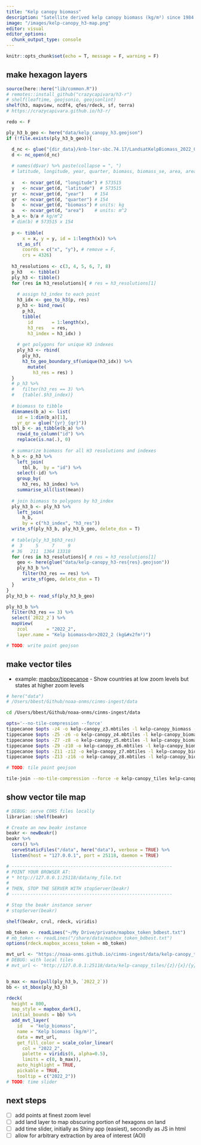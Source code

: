 ```yaml
---
title: "Kelp canopy biomass"
description: "Satellite derived kelp canopy biomass (kg/m²) since 1984 across the coast of California, Oregon and Washington"
image: "/images/kelp-canopy_h3-map.png"
editor: visual
editor_options: 
  chunk_output_type: console
---
```


```r
knitr::opts_chunk$set(echo = T, message = F, warning = F)
```


## make hexagon layers

```r
source(here::here("lib/common.R"))
# remotes::install_github("crazycapivara/h3-r")
# shelf(leaftime, geojsonio, geojsonlint)
shelf(h3, mapview, ncdf4, qfes/rdeck, sf, terra)
# https://crazycapivara.github.io/h3-r/

redo <- F

ply_h3_b_geo <- here("data/kelp_canopy_h3.geojson")
if (!file.exists(ply_h3_b_geo)){

  d_nc <- glue("{dir_data}/knb-lter-sbc.74.17/LandsatKelpBiomass_2022_Q2_withmetadata.nc")
  d <- nc_open(d_nc)
  
  # names(d$var) %>% paste(collapse = ", ")
  # latitude, longitude, year, quarter, biomass, biomass_se, area, area_se, passes, passes5, passes7, passes8
  
  x   <- ncvar_get(d, "longitude") # 573515
  y   <- ncvar_get(d, "latitude")  # 573515
  yr  <- ncvar_get(d, "year")    # 154
  qr  <- ncvar_get(d, "quarter") # 154
  b   <- ncvar_get(d, "biomass") # units: kg
  a   <- ncvar_get(d, "area")    # units: m^2
  b_a <- b/a # kg/m^2
  # dim(b) # 573515 x 154
  
  p <- tibble(
      x = x, y = y, id = 1:length(x)) %>% 
    st_as_sf(
      coords = c("x", "y"), # remove = F, 
      crs = 4326) 
  
  h3_resolutions <- c(3, 4, 5, 6, 7, 8)
  p_h3   <- tibble()
  ply_h3 <- tibble()
  for (res in h3_resolutions){ # res = h3_resolutions[1]
    
    # assign h3_index to each point
    h3_idx <- geo_to_h3(p, res)
    p_h3 <- bind_rows(
      p_h3,
      tibble(
        id       = 1:length(x),
        h3_res   = res,
        h3_index = h3_idx) )
    
    # get polygons for unique H3 indexes
    ply_h3 <- rbind(
      ply_h3,
      h3_to_geo_boundary_sf(unique(h3_idx)) %>% 
        mutate(
          h3_res = res) )
  }
  # p_h3 %>% 
  #   filter(h3_res == 3) %>% 
  #   {table(.$h3_index)}
  
  # biomass to tibble
  dimnames(b_a) <- list(
    id = 1:dim(b_a)[1],
    yr_qr = glue("{yr}_{qr}"))
  tbl_b <- as_tibble(b_a) %>% 
    rowid_to_column("id") %>% 
    replace(is.na(.), 0)
  
  # summarize biomass for all H3 resolutions and indexes
  h_b <- p_h3 %>% 
    left_join(
      tbl_b,  by = "id") %>% 
    select(-id) %>% 
    group_by(
      h3_res, h3_index) %>% 
    summarise_all(list(mean))
  
  # join biomass to polygons by h3_index
  ply_h3_b <- ply_h3 %>% 
    left_join(
      h_b,
      by = c("h3_index", "h3_res"))
  write_sf(ply_h3_b, ply_h3_b_geo, delete_dsn = T)
  
  # table(ply_h3_b$h3_res)
  #  3     5     7     9 
  # 36   211  1364 13318
  for (res in h3_resolutions){ # res = h3_resolutions[1]
    geo <- here(glue("data/kelp-canopy_h3-res{res}.geojson"))
    ply_h3_b %>% 
      filter(h3_res == res) %>% 
      write_sf(geo, delete_dsn = T)
  }
}
ply_h3_b <- read_sf(ply_h3_b_geo)

ply_h3_b %>%
  filter(h3_res == 3) %>%
  select(`2022_2`) %>% 
  mapView(
    zcol       = "2022_2",
    layer.name = "Kelp biomass<br>2022_2 (kg&#x2fm²)")

# TODO: write point geojson
```

## make vector tiles

* example: [mapbox/tippecanoe](https://github.com/mapbox/tippecanoe#show-countries-at-low-zoom-levels-but-states-at-higher-zoom-levels) - Show countries at low zoom levels but states at higher zoom levels


```bash
# here("data")
# /Users/bbest/Github/noaa-onms/cinms-ingest/data

cd /Users/bbest/Github/noaa-onms/cinms-ingest/data

opts='--no-tile-compression --force'
tippecanoe $opts -z4 -o kelp-canopy_z3.mbtiles -l kelp-canopy_biomass --coalesce-densest-as-needed kelp-canopy_h3-res3.geojson
tippecanoe $opts -Z5 -z6 -o kelp-canopy_z4.mbtiles -l kelp-canopy_biomass --coalesce-densest-as-needed --extend-zooms-if-still-dropping kelp-canopy_h3-res4.geojson
tippecanoe $opts -Z7 -z8 -o kelp-canopy_z5.mbtiles -l kelp-canopy_biomass --coalesce-densest-as-needed --extend-zooms-if-still-dropping kelp-canopy_h3-res5.geojson
tippecanoe $opts -Z9 -z10 -o kelp-canopy_z6.mbtiles -l kelp-canopy_biomass --coalesce-densest-as-needed --extend-zooms-if-still-dropping kelp-canopy_h3-res6.geojson
tippecanoe $opts -Z11 -z12 -o kelp-canopy_z7.mbtiles -l kelp-canopy_biomass --coalesce-densest-as-needed --extend-zooms-if-still-dropping kelp-canopy_h3-res7.geojson
tippecanoe $opts -Z13 -z16 -o kelp-canopy_z8.mbtiles -l kelp-canopy_biomass --coalesce-densest-as-needed --extend-zooms-if-still-dropping kelp-canopy_h3-res8.geojson

# TODO: tile point geojson

tile-join --no-tile-compression --force -e kelp-canopy_tiles kelp-canopy_z3.mbtiles kelp-canopy_z4.mbtiles kelp-canopy_z5.mbtiles kelp-canopy_z6.mbtiles kelp-canopy_z7.mbtiles kelp-canopy_z8.mbtiles
```

## show vector tile map

```r
# DEBUG: serve CORS files locally
librarian::shelf(beakr)

# Create an new beakr instance
beakr <- newBeakr()
beakr %>%
  cors() %>%
  serveStaticFiles("/data", here("data"), verbose = TRUE) %>%
  listen(host = "127.0.0.1", port = 25118, daemon = TRUE)

# ------------------------------------------------------------
# POINT YOUR BROWSER AT:
# * http://127.0.0.1:25118/data/my_file.txt
#
# THEN, STOP THE SERVER WITH stopServer(beakr)
# ------------------------------------------------------------

# Stop the beakr instance server
# stopServer(beakr)
```

:::{.column-page}
```r
shelf(beakr, crul, rdeck, viridis)

mb_token <- readLines("~/My Drive/private/mapbox_token_bdbest.txt")
# mb_token <- readLines("/share/data/mapbox_token_bdbest.txt")
options(rdeck.mapbox_access_token = mb_token)

mvt_url <- "https://noaa-onms.github.io/cinms-ingest/data/kelp-canopy_tiles/{z}/{x}/{y}.pbf"
# DEBUG: with local tiles 
# mvt_url <- "http://127.0.0.1:25118/data/kelp-canopy_tiles/{z}/{x}/{y}.pbf"


b_max <- max(pull(ply_h3_b, `2022_2`))
bb <- st_bbox(ply_h3_b)

rdeck(
  height = 800,
  map_style = mapbox_dark(),
  initial_bounds = bb) %>% 
  add_mvt_layer(
    id   = "kelp_biomass",
    name = "Kelp biomass (kg/m²)",
    data = mvt_url,
    get_fill_color = scale_color_linear(
      col = "2022_2",
      palette = viridis(6, alpha=0.5),
      limits = c(0, b_max)),
    auto_highlight = TRUE,
    pickable = TRUE,
    tooltip = c("2022_2"))
# TODO: time slider 
```
:::

## next steps

- [ ] add points at finest zoom level
- [ ] add land layer to map obscuring portion of hexagons on land 
- [ ] add time slider, initially as Shiny app (easiest), secondly as JS in html
- [ ] allow for arbitrary extraction by area of interest (AOI)
